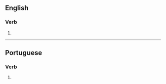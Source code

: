 ==English==

===Verb===
{{head|en|verb form}}

# {{en-third-person singular of|vaporize}}

----

==Portuguese==

===Verb===
{{head|pt|verb form}}

# {{pt-verb form of|vaporizar}}